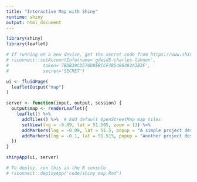 ```yaml
---
title: "Interactive Map with Shiny"
runtime: shiny
output: html_document
---
```


```r

library(shiny)
library(leaflet)

# If running on a new device, get the secret code from https://www.shinyapps.io/admin/#/dashboard
# rsconnect::setAccountInfo(name='gdwsd5-charles-lehnen',
# 			  token='7BDB39CD576D8EBCCF4B5406492A3B3F',
# 			  secret='SECRET')

```

```r

ui <- fluidPage(
  leafletOutput("map")
)

```

```r

server <- function(input, output, session) {
  output$map <- renderLeaflet({
    leaflet() %>%
      addTiles() %>%  # Add default OpenStreetMap map tiles
      setView(lng = -0.09, lat = 51.505, zoom = 13) %>%
      addMarkers(lng = -0.09, lat = 51.5, popup = "A simple project description here.") %>%
      addMarkers(lng = -0.1, lat = 51.515, popup = "Another project description here.")
  })
}

```

```r

shinyApp(ui, server)

# To deploy, run this in the R console
# rsconnect::deployApp('code/shiny_map.Rmd')

```
